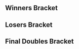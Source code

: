 {{DISPLAYTITLE:SoCal Colosseum #7: Doubles Bracket}}{{SetGame|melee}}{{tabs static
|name1=Overview
|link1=SoCal Colosseum/7
|name2=Singles Pools
|link2=SoCal Colosseum/7/Singles Pools
|name3=Singles Bracket
|link3=SoCal Colosseum/7/Singles Bracket
|name4=Doubles Bracket
|link4=SoCal Colosseum/7/Doubles Bracket
|This=4
}}
==Winners Bracket==
{{32DEDoublesWBracketA
|column-width=160

<!-- ROUND 1 -->
|r1m1t1p1=Druggedfox |r1m1t1p1flag=us
|r1m1t1p2=MacD |r1m1t1p2flag=us |r1m1t1score=2
|r1m1t2p1=Dandy |r1m1t2p1flag=us
|r1m1t2p2=japtain cack |r1m1t2p2flag=us |r1m1t2score=0
|r1m1win=1

|r1m2t1p1=B34N |r1m2t1p1flag=us
|r1m2t1p2=pog0 |r1m2t1p2flag=us |r1m2t1score=2
|r1m2t2p1=LostandFound |r1m2t2p1flag=us
|r1m2t2p2=Mr. K |r1m2t2p2flag=us |r1m2t2score=0
|r1m2win=1

|r1m3t1p1=AmericanDragon DavidChong |r1m3t1p1flag=us
|r1m3t1p2=Sergio |r1m3t1p2flag=us |r1m3t1score=2
|r1m3t2p1=PeachIcedT |r1m3t2p1flag=us
|r1m3t2p2=Ego |r1m3t2p2flag=us |r1m3t2score=0
|r1m3win=1

|r1m4t1p1=Motoko |r1m4t1p1flag=us
|r1m4t1p2=Fallennova |r1m4t1p2flag=us |r1m4t1score=2
|r1m4t2p1=Narwhal |r1m4t2p1flag=us
|r1m4t2p2=Onion |r1m4t2p2flag=us |r1m4t2score=0
|r1m4win=1

|r1m5t1p1=The Moon |r1m5t1p1flag=us
|r1m5t1p2=DonB |r1m5t1p2flag=au |r1m5t1score=2
|r1m5t2p1=schmoop |r1m5t2p1flag=us
|r1m5t2p2=Digiorno |r1m5t2p2flag=us |r1m5t2score=0
|r1m5win=1

|r1m6t1p1=Vavez |r1m6t1p1flag=us
|r1m6t1p2=Dilla |r1m6t1p2flag=us |r1m6t1score=2
|r1m6t2p1=IotBY |r1m6t2p1flag=us
|r1m6t2p2=Glaceon |r1m6t2p2flag=us |r1m6t2score=0
|r1m6win=1

|r1m7t1p1=PsychoMidget |r1m7t1p1flag=us
|r1m7t1p2=Kiko me PLZ |r1m7t1p2flag=us |r1m7t1score=2
|r1m7t2p1=Jäger |r1m7t2p1flag=us
|r1m7t2p2=key |r1m7t2p2flag= |r1m7t2score=0
|r1m7win=1

|r1m8t1p1=KramePie |r1m8t1p1flag=us
|r1m8t1p2=Shadow |r1m8t1p2flag= |r1m8t1score=DQ
|r1m8t2p1=Youngblood |r1m8t2p1flag=us
|r1m8t2p2=Theo |r1m8t2p2flag=us |r1m8t2score={{win}}
|r1m8win=2

|r1m9t1p1=n0ne |r1m9t1p1flag=ni
|r1m9t1p2=MikeHaze |r1m9t1p2flag=us |r1m9t1score=2
|r1m9t2p1=SHwang |r1m9t2p1flag=us
|r1m9t2p2=Gentlefox |r1m9t2p2flag=us |r1m9t2score=0
|r1m9win=1

|r1m10t1p1=PriceTag |r1m10t1p1flag=ca
|r1m10t1p2=The Phenom |r1m10t1p2flag= |r1m10t1score=1
|r1m10t2p1=topkek |r1m10t2p1flag=us
|r1m10t2p2=Flonominal |r1m10t2p2flag=us |r1m10t2score=2
|r1m10win=2

|r1m11t1p1=Pajama Sam |r1m11t1p1flag=us
|r1m11t1p2=ARMY |r1m11t1p2flag=us |r1m11t1score=2
|r1m11t2p1=Mr. Bundles |r1m11t2p1flag=
|r1m11t2p2=Boundy |r1m11t2p2flag=us |r1m11t2score=0
|r1m11win=1

|r1m12t1p1=hdBryan |r1m12t1p1flag=us
|r1m12t1p2=YAMS |r1m12t1p2flag=us |r1m12t1score=2
|r1m12t2p1=envy |r1m12t2p1flag=us
|r1m12t2p2=V$ |r1m12t2p2flag=us |r1m12t2score=0
|r1m12win=1

|r1m13t1p1=Captain Faceroll |r1m13t1p1flag=us
|r1m13t1p2=Squid |r1m13t1p2flag=us |r1m13t1score=2
|r1m13t2p1=Mother's Day |r1m13t2p1flag=us
|r1m13t2p2=Ziggy |r1m13t2p2flag= |r1m13t2score=0
|r1m13win=1

|r1m14t1p1=dunk |r1m14t1p1flag=us
|r1m14t1p2=MaDMAn |r1m14t1p2flag=us |r1m14t1score={{win}}
|r1m14t2p1=Foxnard |r1m14t2p1flag=us
|r1m14t2p2=CR3M |r1m14t2p2flag=us |r1m14t2score=DQ
|r1m14win=1

|r1m15t1p1=Jace |r1m15t1p1flag=us
|r1m15t1p2=Dip! |r1m15t1p2flag= |r1m15t1score=2
|r1m15t2p1=Fire |r1m15t2p1flag=us
|r1m15t2p2=bOSH |r1m15t2p2flag=us |r1m15t2score=0
|r1m15win=1

|r1m16t1p1=Daddy |r1m16t1p1flag=us
|r1m16t1p2=yeti |r1m16t1p2flag=us |r1m16t1score=2
|r1m16t2p1=Sho |r1m16t2p1flag=us
|r1m16t2p2=Jabra |r1m16t2p2flag=us |r1m16t2score=0
|r1m16win=1

<!-- ROUND 2 -->
|r2m1t1p1=Druggedfox |r2m1t1p1flag=us
|r2m1t1p2=MacD |r2m1t1p2flag=us |r2m1t1score=2
|r2m1t2p1=B34N |r2m1t2p1flag=us
|r2m1t2p2=pog0 |r2m1t2p2flag=us |r2m1t2score=0
|r2m1win=1

|r2m2t1p1=AmericanDragon DavidChong |r2m2t1p1flag=us
|r2m2t1p2=Sergio |r2m2t1p2flag=us |r2m2t1score=2
|r2m2t2p1=Motoko |r2m2t2p1flag=us
|r2m2t2p2=Fallennova |r2m2t2p2flag=us |r2m2t2score=1
|r2m2win=1

|r2m3t1p1=The Moon |r2m3t1p1flag=us
|r2m3t1p2=DonB |r2m3t1p2flag=au |r2m3t1score=2
|r2m3t2p1=Vavez |r2m3t2p1flag=us
|r2m3t2p2=Dilla |r2m3t2p2flag=us |r2m3t2score=0
|r2m3win=1

|r2m4t1p1=PsychoMidget |r2m4t1p1flag=us
|r2m4t1p2=Kiko me PLZ |r2m4t1p2flag=us |r2m4t1score=2
|r2m4t2p1=Youngblood |r2m4t2p1flag=us
|r2m4t2p2=Theo |r2m4t2p2flag=us |r2m4t2score=0
|r2m4win=1

|r2m5t1p1=n0ne |r2m5t1p1flag=ni
|r2m5t1p2=MikeHaze |r2m5t1p2flag=us |r2m5t1score=2
|r2m5t2p1=topkek |r2m5t2p1flag=us
|r2m5t2p2=Flonominal |r2m5t2p2flag=us |r2m5t2score=0
|r2m5win=1

|r2m6t1p1=Pajama Sam |r2m6t1p1flag=us
|r2m6t1p2=ARMY |r2m6t1p2flag=us |r2m6t1score=0
|r2m6t2p1=hdBryan |r2m6t2p1flag=us
|r2m6t2p2=YAMS |r2m6t2p2flag=us |r2m6t2score=2
|r2m6win=2

|r2m7t1p1=Captain Faceroll |r2m7t1p1flag=us
|r2m7t1p2=Squid |r2m7t1p2flag=us |r2m7t1score=2
|r2m7t2p1=dunk |r2m7t2p1flag=us
|r2m7t2p2=MaDMAn |r2m7t2p2flag=us |r2m7t2score=0
|r2m7win=1

|r2m8t1p1=Jace |r2m8t1p1flag=us
|r2m8t1p2=Dip! |r2m8t1p2flag= |r2m8t1score=1
|r2m8t2p1=Daddy |r2m8t2p1flag=us
|r2m8t2p2=yeti |r2m8t2p2flag=us |r2m8t2score=2
|r2m8win=2

<!-- ROUND 3 -->
|r3m1t1p1=Druggedfox |r3m1t1p1flag=us
|r3m1t1p2=MacD |r3m1t1p2flag=us |r3m1t1score=2
|r3m1t2p1=AmericanDragon DavidChong |r3m1t2p1flag=us
|r3m1t2p2=Sergio |r3m1t2p2flag=us |r3m1t2score=0
|r3m1win=1

|r3m2t1p1=The Moon |r3m2t1p1flag=us
|r3m2t1p2=DonB |r3m2t1p2flag=au |r3m2t1score=2
|r3m2t2p1=PsychoMidget |r3m2t2p1flag=us
|r3m2t2p2=Kiko me PLZ |r3m2t2p2flag=us |r3m2t2score=0
|r3m2win=1

|r3m3t1p1=n0ne |r3m3t1p1flag=ni
|r3m3t1p2=MikeHaze |r3m3t1p2flag=us |r3m3t1score=2
|r3m3t2p1=hdBryan |r3m3t2p1flag=us
|r3m3t2p2=YAMS |r3m3t2p2flag=us |r3m3t2score=0
|r3m3win=1

|r3m4t1p1=Captain Faceroll |r3m4t1p1flag=us
|r3m4t1p2=Squid |r3m4t1p2flag=us |r3m4t1score=2
|r3m4t2p1=Daddy |r3m4t2p1flag=us
|r3m4t2p2=yeti |r3m4t2p2flag=us |r3m4t2score=1
|r3m4win=1

<!-- ROUND 4 -->
|r4m1t1p1=Druggedfox |r4m1t1p1flag=us
|r4m1t1p2=MacD |r4m1t1p2flag=us |r4m1t1score=3
|r4m1t2p1=The Moon |r4m1t2p1flag=us
|r4m1t2p2=DonB |r4m1t2p2flag=au |r4m1t2score=0
|r4m1win=1

|r4m2t1p1=n0ne |r4m2t1p1flag=ni
|r4m2t1p2=MikeHaze |r4m2t1p2flag=us |r4m2t1score=3
|r4m2t2p1=Captain Faceroll |r4m2t2p1flag=us
|r4m2t2p2=Squid |r4m2t2p2flag=us |r4m2t2score=1
|r4m2win=1
}}
==Losers Bracket==
{{32DEDoublesLBracketSmwA
|tourneylink=SoCal Colosseum/7
|tourneyname=SoCal Colosseum #7
|l1placement=25-32
|l2placement=17-24
|l3placement=13-16
|l4placement=9-12
|l5placement=7-8
|l6placement=5-6
|column-width=160

<!-- ROUND 1 -->
|l1m1t1p1=Dandy |l1m1t1p1flag=us
|l1m1t1p2=japtain cack |l1m1t1p2flag=us |l1m1t1score=2
|l1m1t2p1=LostandFound |l1m1t2p1flag=us
|l1m1t2p2=Mr. K |l1m1t2p2flag=us |l1m1t2score=0
|l1m1win=1

|l1m2t1p1=PeachIcedT |l1m2t1p1flag=us
|l1m2t1p2=Ego |l1m2t1p2flag=us |l1m2t1score=1
|l1m2t2p1=Narwhal |l1m2t2p1flag=us
|l1m2t2p2=Onion |l1m2t2p2flag=us |l1m2t2score=2
|l1m2win=2

|l1m3t1p1=schmoop |l1m3t1p1flag=us
|l1m3t1p2=Digiorno |l1m3t1p2flag=us |l1m3t1score=0
|l1m3t2p1=IotBY |l1m3t2p1flag=us
|l1m3t2p2=Glaceon |l1m3t2p2flag=us |l1m3t2score=2
|l1m3win=2

|l1m4t1p1=Jäger |l1m4t1p1flag=us
|l1m4t1p2=key |l1m4t1p2flag= |l1m4t1score=0
|l1m4t2p1=KramePie |l1m4t2p1flag=us
|l1m4t2p2=Shadow |l1m4t2p2flag= |l1m4t2score=2
|l1m4win=2

|l1m5t1p1=SHwang |l1m5t1p1flag=us
|l1m5t1p2=Gentlefox |l1m5t1p2flag=us |l1m5t1score=2
|l1m5t2p1=PriceTag |l1m5t2p1flag=ca
|l1m5t2p2=The Phenom |l1m5t2p2flag= |l1m5t2score=0
|l1m5win=1

|l1m6t1p1=Mr. Bundles |l1m6t1p1flag=
|l1m6t1p2=Boundy |l1m6t1p2flag=us |l1m6t1score=0
|l1m6t2p1=envy |l1m6t2p1flag=us
|l1m6t2p2=V$ |l1m6t2p2flag=us |l1m6t2score=2
|l1m6win=2

|l1m7t1p1=Mother's Day |l1m7t1p1flag=us
|l1m7t1p2=Ziggy |l1m7t1p2flag= |l1m7t1score=0
|l1m7t2p1=Foxnard |l1m7t2p1flag=us
|l1m7t2p2=CR3M |l1m7t2p2flag=us |l1m7t2score=2
|l1m7win=2

|l1m8t1p1=Fire |l1m8t1p1flag=us
|l1m8t1p2=bOSH |l1m8t1p2flag=us |l1m8t1score=2
|l1m8t2p1=Sho |l1m8t2p1flag=us
|l1m8t2p2=Jabra |l1m8t2p2flag=us |l1m8t2score=0
|l1m8win=1

<!-- ROUND 2 -->
|l2m1t1p1=Jace |l2m1t1p1flag=us
|l2m1t1p2=Dip! |l2m1t1p2flag= |l2m1t1score=2
|l2m1t2p1=Dandy |l2m1t2p1flag=us
|l2m1t2p2=japtain cack |l2m1t2p2flag=us |l2m1t2score=0
|l2m1win=1

|l2m2t1p1=dunk |l2m2t1p1flag=us
|l2m2t1p2=MaDMAn |l2m2t1p2flag=us |l2m2t1score=2
|l2m2t2p1=Narwhal |l2m2t2p1flag=us
|l2m2t2p2=Onion |l2m2t2p2flag=us |l2m2t2score=0
|l2m2win=1

|l2m3t1p1=Pajama Sam |l2m3t1p1flag=us
|l2m3t1p2=ARMY |l2m3t1p2flag=us |l2m3t1score=2
|l2m3t2p1=IotBY |l2m3t2p1flag=us
|l2m3t2p2=Glaceon |l2m3t2p2flag=us |l2m3t2score=0
|l2m3win=1

|l2m4t1p1=topkek |l2m4t1p1flag=us
|l2m4t1p2=Flonominal |l2m4t1p2flag=us |l2m4t1score=1
|l2m4t2p1=KramePie |l2m4t2p1flag=us
|l2m4t2p2=Shadow |l2m4t2p2flag= |l2m4t2score=2
|l2m4win=2

|l2m5t1p1=Youngblood |l2m5t1p1flag=us
|l2m5t1p2=Theo |l2m5t1p2flag=us |l2m5t1score=2
|l2m5t2p1=SHwang |l2m5t2p1flag=us
|l2m5t2p2=Gentlefox |l2m5t2p2flag=us |l2m5t2score=1
|l2m5win=1

|l2m6t1p1=Vavez |l2m6t1p1flag=us
|l2m6t1p2=Dilla |l2m6t1p2flag=us |l2m6t1score=2
|l2m6t2p1=envy |l2m6t2p1flag=us
|l2m6t2p2=V$ |l2m6t2p2flag=us |l2m6t2score=0
|l2m6win=1

|l2m7t1p1=Motoko |l2m7t1p1flag=us
|l2m7t1p2=Fallennova |l2m7t1p2flag=us |l2m7t1score=2
|l2m7t2p1=Foxnard |l2m7t2p1flag=us
|l2m7t2p2=CR3M |l2m7t2p2flag=us |l2m7t2score=0
|l2m7win=1

|l2m8t1p1=B34N |l2m8t1p1flag=us
|l2m8t1p2=pog0 |l2m8t1p2flag=us |l2m8t1score=1
|l2m8t2p1=Fire |l2m8t2p1flag=us
|l2m8t2p2=bOSH |l2m8t2p2flag=us |l2m8t2score=2
|l2m8win=2

<!-- ROUND 3 -->
|l3m1t1p1=Jace |l3m1t1p1flag=us
|l3m1t1p2=Dip! |l3m1t1p2flag= |l3m1t1score=2
|l3m1t2p1=dunk |l3m1t2p1flag=us
|l3m1t2p2=MaDMAn |l3m1t2p2flag=us |l3m1t2score=0
|l3m1win=1

|l3m2t1p1=Pajama Sam |l3m2t1p1flag=us
|l3m2t1p2=ARMY |l3m2t1p2flag=us |l3m2t1score=2
|l3m2t2p1=KramePie |l3m2t2p1flag=us
|l3m2t2p2=Shadow |l3m2t2p2flag= |l3m2t2score=0
|l3m2win=1

|l3m3t1p1=Youngblood |l3m3t1p1flag=us
|l3m3t1p2=Theo |l3m3t1p2flag=us |l3m3t1score=0
|l3m3t2p1=Vavez |l3m3t2p1flag=us
|l3m3t2p2=Dilla |l3m3t2p2flag=us |l3m3t2score=2
|l3m3win=2

|l3m4t1p1=Motoko |l3m4t1p1flag=us
|l3m4t1p2=Fallennova |l3m4t1p2flag=us |l3m4t1score=2
|l3m4t2p1=Fire |l3m4t2p1flag=us
|l3m4t2p2=bOSH |l3m4t2p2flag=us |l3m4t2score=0
|l3m4win=1

<!-- ROUND 4 -->
|l4m1t1p1=PsychoMidget |l4m1t1p1flag=us
|l4m1t1p2=Kiko me PLZ |l4m1t1p2flag=us |l4m1t1score=2
|l4m1t2p1=Jace |l4m1t2p1flag=us
|l4m1t2p2=Dip! |l4m1t2p2flag= |l4m1t2score=0
|l4m1win=1

|l4m2t1p1=AmericanDragon DavidChong |l4m2t1p1flag=us
|l4m2t1p2=Sergio |l4m2t1p2flag=us |l4m2t1score=0
|l4m2t2p1=Pajama Sam |l4m2t2p1flag=us
|l4m2t2p2=ARMY |l4m2t2p2flag=us |l4m2t2score=2
|l4m2win=2

|l4m3t1p1=Daddy |l4m3t1p1flag=us
|l4m3t1p2=yeti |l4m3t1p2flag=us |l4m3t1score=1
|l4m3t2p1=Vavez |l4m3t2p1flag=us
|l4m3t2p2=Dilla |l4m3t2p2flag=us |l4m3t2score=2
|l4m3win=2

|l4m4t1p1=hdBryan |l4m4t1p1flag=us
|l4m4t1p2=YAMS |l4m4t1p2flag=us |l4m4t1score=2
|l4m4t2p1=Motoko |l4m4t2p1flag=us
|l4m4t2p2=Fallennova |l4m4t2p2flag=us |l4m4t2score=1
|l4m4win=1

<!-- ROUND 5 -->
|l5m1t1p1=PsychoMidget |l5m1t1p1flag=us
|l5m1t1p2=Kiko me PLZ |l5m1t1p2flag=us |l5m1t1score=1
|l5m1t2p1=Pajama Sam |l5m1t2p1flag=us
|l5m1t2p2=ARMY |l5m1t2p2flag=us |l5m1t2score=2
|l5m1win=2

|l5m2t1p1=Vavez |l5m2t1p1flag=us
|l5m2t1p2=Dilla |l5m2t1p2flag=us |l5m2t1score=1
|l5m2t2p1=hdBryan |l5m2t2p1flag=us
|l5m2t2p2=YAMS |l5m2t2p2flag=us |l5m2t2score=3
|l5m2win=2

<!-- ROUND 6 -->
|l6m1t1p1=Captain Faceroll |l6m1t1p1flag=us
|l6m1t1p2=Squid |l6m1t1p2flag=us |l6m1t1score=2
|l6m1t2p1=Pajama Sam |l6m1t2p1flag=us
|l6m1t2p2=ARMY |l6m1t2p2flag=us |l6m1t2score=3
|l6m1win=2

|l6m2t1p1=The Moon |l6m2t1p1flag=us
|l6m2t1p2=DonB |l6m2t1p2flag=au |l6m2t1score=3
|l6m2t2p1=hdBryan |l6m2t2p1flag=us
|l6m2t2p2=YAMS |l6m2t2p2flag=us |l6m2t2score=2
|l6m2win=1
}}
<onlyinclude>
==Final Doubles Bracket==
{{DEFinalDoublesSmwBracket
|tourneylink=SoCal Colosseum/7
|tourneyname=SoCal Colosseum #7
|l1placement=4
|r2placement=3
|r3loserplacement=2
|r3winnerplacement=1

<!-- FROM WINNERS -->
|r1m1t1p1=Druggedfox |r1m1t1p1flag=us
|r1m1t1p2=MacD |r1m1t1p2flag=us |r1m1t1score=3
|r1m1t2p1=n0ne |r1m1t2p1flag=ni
|r1m1t2p2=MikeHaze |r1m1t2p2flag=us |r1m1t2score=0
|r1m1win=1

<!-- FROM LOSERS -->
|l1m1t1p1=Pajama Sam |l1m1t1p1flag=us
|l1m1t1p2=ARMY |l1m1t1p2flag=us |l1m1t1score=0
|l1m1t2p1=The Moon |l1m1t2p1flag=us
|l1m1t2p2=DonB |l1m1t2p2flag=au |l1m1t2score=3
|l1m1win=2

<!-- LOSERS FINALS -->
|r2m1t1p1=n0ne |r2m1t1p1flag=ni
|r2m1t1p2=MikeHaze |r2m1t1p2flag=us |r2m1t1score=3
|r2m1t2p1=The Moon |r2m1t2p1flag=us
|r2m1t2p2=DonB |r2m1t2p2flag=au |r2m1t2score=2
|r2m1win=1

<!-- GRAND FINALS -->
|r3m1t1p1=Druggedfox |r3m1t1p1flag=us
|r3m1t1p2=MacD |r3m1t1p2flag=us |r3m1t1score=3
|r3m1t2p1=n0ne |r3m1t2p1flag=ni
|r3m1t2p2=MikeHaze |r3m1t2p2flag=us |r3m1t2score=0
|r3m1win=1
}}
</onlyinclude>
